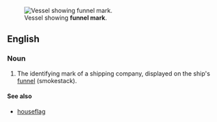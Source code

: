 [[Image:Genco Trader ore carrier.jpg|thumb|Vessel showing '''funnel mark'''.]]
==English==

===Noun===
{{en-noun|head=[[funnel]] [[mark]]}}

# {{context|nautical}} The identifying mark of a shipping company, displayed on the ship's [[funnel]] (smokestack).

====See also====
*[[houseflag]]
